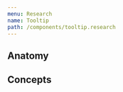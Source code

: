 ---
menu: Research
name: Tooltip
path: /components/tooltip.research
---


<ComponentCoverage component="Tooltip" />

## Anatomy

<Anatomy component="Tooltip" />

## Concepts

<Concepts component="Tooltip" />
